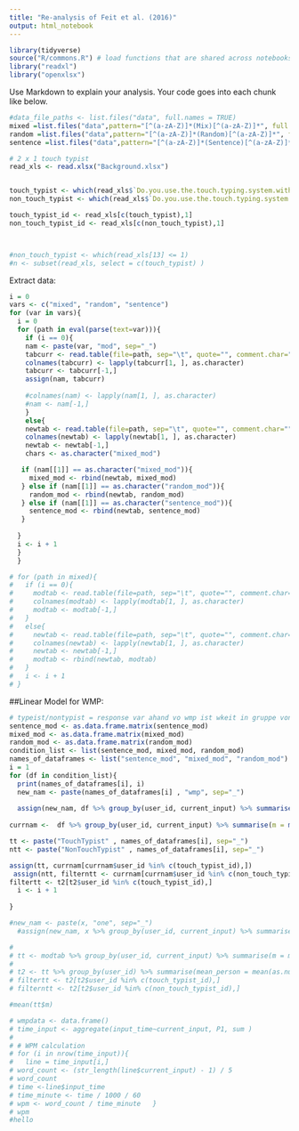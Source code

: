 ```yaml
---
title: "Re-analysis of Feit et al. (2016)"
output: html_notebook
---
```


```r
library(tidyverse)
source("R/commons.R") # load functions that are shared across notebooks
library("readxl")
library("openxlsx")
```

Use Markdown to explain your analysis. Your code goes into each chunk like below.

```r
#data_file_paths <- list.files("data", full.names = TRUE)
mixed =list.files("data",pattern="[^(a-zA-Z)]*(Mix)[^(a-zA-Z)]*", full.names = TRUE)
random =list.files("data",pattern="[^(a-zA-Z)]*(Random)[^(a-zA-Z)]*", full.names = TRUE)
sentence =list.files("data",pattern="[^(a-zA-Z)]*(Sentence)[^(a-zA-Z)]*", full.names = TRUE)

# 2 x 1 touch typist
read_xls <- read.xlsx("Background.xlsx")


touch_typist <- which(read_xls$`Do.you.use.the.touch.typing.system.with.all.10.fingers?.If.so,.how.many.years.of.experience.do.you.have?`>= 1)
non_touch_typist <- which(read_xls$`Do.you.use.the.touch.typing.system.with.all.10.fingers?.If.so,.how.many.years.of.experience.do.you.have?`< 1)

touch_typist_id <- read_xls[c(touch_typist),1]
non_touch_typist_id <- read_xls[c(non_touch_typist),1]



#non_touch_typist <- which(read_xls[13] <= 1)
#n <- subset(read_xls, select = c(touch_typist) )

```

Extract data:
```r
i = 0
vars <- c("mixed", "random", "sentence")
for (var in vars){
  i = 0
  for (path in eval(parse(text=var))){
    if (i == 0){
    nam <- paste(var, "mod", sep="_")
    tabcurr <- read.table(file=path, sep="\t", quote="", comment.char="")
    colnames(tabcurr) <- lapply(tabcurr[1, ], as.character)
    tabcurr <- tabcurr[-1,]
    assign(nam, tabcurr)
    
    #colnames(nam) <- lapply(nam[1, ], as.character)
    #nam <- nam[-1,]
    }
    else{
    newtab <- read.table(file=path, sep="\t", quote="", comment.char="")
    colnames(newtab) <- lapply(newtab[1, ], as.character)
    newtab <- newtab[-1,]
    chars <- as.character("mixed_mod")

   if (nam[[1]] == as.character("mixed_mod")){
     mixed_mod <- rbind(newtab, mixed_mod)
   } else if (nam[[1]] == as.character("random_mod")){
     random_mod <- rbind(newtab, random_mod)
   } else if (nam[[1]] == as.character("sentence_mod")){
     sentence_mod <- rbind(newtab, sentence_mod)
   }
    
  }
  i <- i + 1
  }
  }

# for (path in mixed){
#   if (i == 0){
#     modtab <- read.table(file=path, sep="\t", quote="", comment.char="")
#     colnames(modtab) <- lapply(modtab[1, ], as.character)
#     modtab <- modtab[-1,]
#   }
#   else{
#     newtab <- read.table(file=path, sep="\t", quote="", comment.char="")
#     colnames(newtab) <- lapply(newtab[1, ], as.character)
#     newtab <- newtab[-1,]
#     modtab <- rbind(newtab, modtab)
#   }
#   i <- i + 1
# }

```
##Linear Model for WMP:
```r
# typeist/nontypist = response var ahand vo wmp ist wkeit in gruppe von ty or nty so höcht.
sentence_mod <- as.data.frame.matrix(sentence_mod)
mixed_mod <- as.data.frame.matrix(mixed_mod)
random_mod <- as.data.frame.matrix(random_mod)
condition_list <- list(sentence_mod, mixed_mod, random_mod)
names_of_dataframes <- list("sentence_mod", "mixed_mod", "random_mod")
i = 1
for (df in condition_list){
  print(names_of_dataframes[i], i)
  new_nam <- paste(names_of_dataframes[i] , "wmp", sep="_")
  
  assign(new_nam, df %>% group_by(user_id, current_input) %>% summarise(m = mean(as.numeric(wpm)))%>% group_by(user_id) %>% summarise(mean_person = mean(as.numeric(m))))
  
currnam <-  df %>% group_by(user_id, current_input) %>% summarise(m = mean(as.numeric(wpm)))%>% group_by(user_id) %>% summarise(mean_person = mean(as.numeric(m)))

tt <- paste("TouchTypist" , names_of_dataframes[i], sep="_")
ntt <- paste("NonTouchTypist" , names_of_dataframes[i], sep="_")

assign(tt, currnam[currnam$user_id %in% c(touch_typist_id),])
 assign(ntt, filterntt <- currnam[currnam$user_id %in% c(non_touch_typist_id),]) 
filtertt <- t2[t2$user_id %in% c(touch_typist_id),]
  i <- i + 1
  
}

#new_nam <- paste(x, "one", sep="_")
  #assign(new_nam, x %>% group_by(user_id, current_input) %>% summarise(m = mean(as.numeric(wpm))))

# 
# tt <- modtab %>% group_by(user_id, current_input) %>% summarise(m = mean(as.numeric(wpm)))
# 
# t2 <- tt %>% group_by(user_id) %>% summarise(mean_person = mean(as.numeric(m)))
# filtertt <- t2[t2$user_id %in% c(touch_typist_id),]
# filterntt <- t2[t2$user_id %in% c(non_touch_typist_id),]

#mean(tt$m)

# wmpdata <- data.frame()
# time_input <- aggregate(input_time~current_input, P1, sum )
# 
# # WPM calculation
# for (i in nrow(time_input)){
#   line = time_input[i,]
# word_count <- (str_length(line$current_input) - 1) / 5
# word_count
# time <-line$input_time 
# time_minute <- time / 1000 / 60 
# wpm <- word_count / time_minute   }
# wpm
#hello
  
```